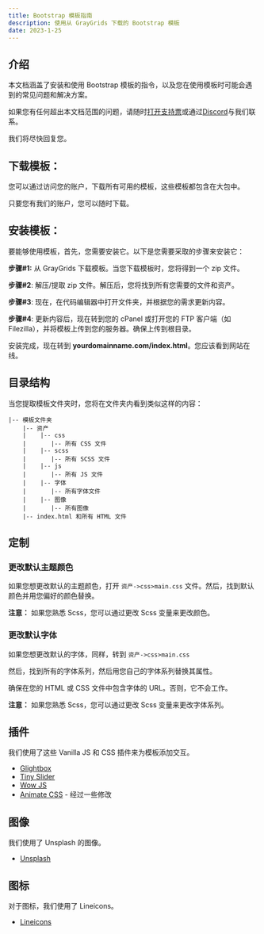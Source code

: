 ```yaml
---
title: Bootstrap 模板指南
description: 使用从 GrayGrids 下载的 Bootstrap 模板
date: 2023-1-25
---
```


## 介绍

本文档涵盖了安装和使用 Bootstrap 模板的指令，以及您在使用模板时可能会遇到的常见问题和解决方案。

如果您有任何超出本文档范围的问题，请随时[打开支持票](https://uideck.com/support/)或通过[Discord](https://pimjo.com/discord)与我们联系。

我们将尽快回复您。

## 下载模板：

您可以通过访问您的账户，下载所有可用的模板，这些模板都包含在大包中。

只要您有我们的账户，您可以随时下载。

## **安装模板**：

要能够使用模板，首先，您需要安装它。以下是您需要采取的步骤来安装它：

**步骤#1:** 从 GrayGrids 下载模板。当您下载模板时，您将得到一个 zip 文件。

**步骤#2**: 解压/提取 zip 文件。解压后，您将找到所有您需要的文件和资产。

**步骤#3**: 现在，在代码编辑器中打开文件夹，并根据您的需求更新内容。

**步骤#4**: 更新内容后，现在转到您的 cPanel 或打开您的 FTP 客户端（如 Filezilla），并将模板上传到您的服务器。确保上传到根目录。

安装完成，现在转到 **yourdomainname.com/index.html**。您应该看到网站在线。

## **目录结构**

当您提取模板文件夹时，您将在文件夹内看到类似这样的内容：

```
|-- 模板文件夹
    |-- 资产
    |    |-- css
    |       |-- 所有 CSS 文件
    |    |-- scss
    |       |-- 所有 SCSS 文件
    |    |-- js
    |       |-- 所有 JS 文件
    |    |-- 字体
    |       |-- 所有字体文件
    |    |-- 图像
    |       |-- 所有图像
    |-- index.html 和所有 HTML 文件
```

## **定制**

### **更改默认主题颜色**

如果您想更改默认的主题颜色，打开 `资产->css>main.css` 文件。然后，找到默认颜色并用您偏好的颜色替换。

**注意：** 如果您熟悉 Scss，您可以通过更改 Scss 变量来更改颜色。

### **更改默认字体**

如果您想更改默认的字体，同样，转到 `资产->css>main.css`

然后，找到所有的字体系列，然后用您自己的字体系列替换其属性。

确保在您的 HTML 或 CSS 文件中包含字体的 URL。否则，它不会工作。

**注意：** 如果您熟悉 Scss，您可以通过更改 Scss 变量来更改字体系列。

## **插件**

我们使用了这些 Vanilla JS 和 CSS 插件来为模板添加交互。

- [Glightbox](https://biati-digital.github.io/glightbox/)
- [Tiny Slider](https://github.com/ganlanyuan/tiny-slider)
- [Wow JS](https://wowjs.uk/docs.html)
- [Animate CSS](https://animate.style/) - 经过一些修改

## **图像**

我们使用了 Unsplash 的图像。

- [Unsplash](https://unsplash.com/)

## **图标**

对于图标，我们使用了 Lineicons。

- [Lineicons](https://lineicons.com/)
